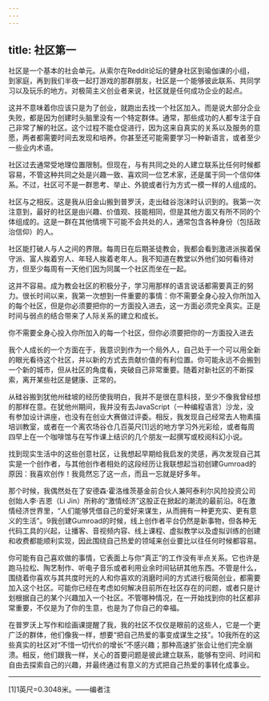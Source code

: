 ```yaml
---
---
---
```

title: 社区第一
---




社区是一个基本的社会单元。从索尔在Reddit论坛的健身社区到瑜伽课的小组，到家庭，再到我们半夜一起打游戏的那群朋友，社区是一个能够彼此联系、共同学习以及玩乐的地方。对极简主义创业者来说，社区就是任何成功企业的起点。

这并不意味着你应该只是为了创业，就跑出去找一个社区加入。而是说大部分企业失败，都是因为创建时头脑里没有一个特定群体。通常，那些成功的人都专注于自己非常了解的社区。这个过程不能仓促进行，因为这来自真实的关系以及服务的意愿，两者都需要时间去发现和培养。你甚至还可能需要学习一种新语言，或者至少一些业内术语。

社区过去通常受地理位置限制。但现在，与有共同之处的人建立联系比任何时候都容易，不管这种共同之处是兴趣一致、喜欢同一位艺术家，还是属于同一个信仰体系。不过，社区可不是一群思考、举止、外貌或者行为方式一模一样的人组成的。

社区与之相反。这是我从旧金山搬到普罗沃，走出硅谷泡沫时认识到的。我第一次注意到，最好的社区是由兴趣、价值观、技能相同，但是其他方面又有所不同的个体组成的。这是一群在其他情境下可能不会共处的人，通常包含各种身份（包括政治信仰）的人。

社区能打破人与人之间的界限。每周日在后期圣徒教会，我都会看到激进派挨着保守派、富人挨着穷人、年轻人挨着老年人。我不知道在教堂以外他们如何看待对方，但至少每周有一天他们因为同属一个社区而坐在一起。

这并不容易。成为教会社区的积极分子，学习用那样的语言说话都需要真正的努力。很长时间以来，我第一次想到一件重要的事情：你不需要全身心投入你所加入的每个社区，但是你必须要把你的一方面投入进去，这一方面必须完全真实。正是时间与弱点的结合带来了人际关系的建立和成长。

你不需要全身心投入你所加入的每一个社区，但你必须要把你的一方面投入进去



我个人成长的一个方面在于，我意识到作为一个局外人，自己处于一个可以用全新的眼光看待这个社区，并以新的方式去贡献价值的有利位置。你可能永远不会搬到一个新的城市，但从社区的角度看，突破自己非常重要。随着对新社区的不断探索，离开某些社区是健康、正常的。

从硅谷搬到犹他州硅坡的经历使我明白，我并不是很在意科技，至少不像我曾经想的那样在意。在犹他州期间，我并没有去JavaScript（一种编程语言）沙龙，没有参加设计讲座，也没有在创业大赛做过评委。相反，我发现自己经常去人物素描培训教室，或者在一个离农场谷仓几百英尺[1]远的地方学习外光彩绘，或者每周四早上在一个咖啡馆与在写作课上结识的几个朋友一起撰写或校阅科幻小说。

找到现实生活中的这些创意社区，让我想起早期给我启发的灵感，再次发现自己其实是一个创作者，与其他创作者相处的这段经历让我联想起当初创建Gumroad的原因：我喜欢创作！我竟然忘了这一点，而且一忘就是好多年。

那个时候，我偶然处在了安德森·霍洛维茨基金前合伙人兼阿泰利尔风险投资公司创始人李·吉恩（Li Jin）所称的“激情经济”这股正在掀起的潮流的最前沿。8在激情经济世界里，“人们能够凭借自己的爱好来谋生，从而拥有一种更充实、更有意义的生活”。9我创建Gumroad的时候，线上创作者平台仍然是新事物，但各种无代码工具的兴起，让播客、音视频内容、线上课程、虚拟教学以及虚拟训练的创建和收费都能顺利实现，因此围绕自己热爱的领域来创业要比以往任何时候都容易。

你可能有自己喜欢做的事情，它表面上与你“真正”的工作没有半点关系。它也许是跑马拉松、陶艺制作、听电子音乐或者利用业余时间钻研其他东西。不管是什么，围绕着你喜欢与其共度时光的人和你喜欢的消磨时间的方式进行极简创业，都需要加入这个社区。可能你已经在考虑如何解决目前所在社区存在的问题，或者只是计划根据自己的某个兴趣加入一个社区。不管哪种情况，在一开始找到你的社区都非常重要，不仅是为了你的生意，也是为了你自己的幸福。

在普罗沃上写作和绘画课提醒了我，我的社区不仅仅是眼前的这些人，它是一个更广泛的群体，他们像我一样，想要“把自己热爱的事变成谋生之技”。10我所在的这些真实的社区对“不惜一切代价的增长”不感兴趣；那种高速扩张会让他们完全崩溃。相反，他们跟我一样，关心的首要问题是彼此建立联系，能够有空间、时间和自由去探索自己的兴趣，并最终通过有意义的方式把自己热爱的事转化成事业。



* * *



[1]1英尺=0.3048米。——编者注